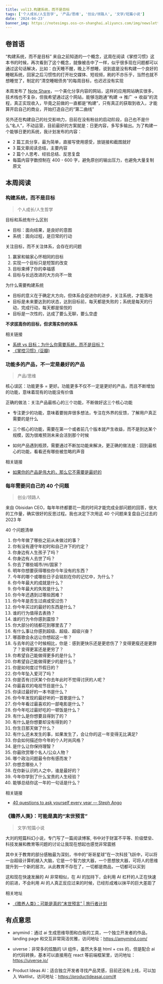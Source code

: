 ```yaml
---
title: vol13.构建系统，而不是目标
tags: ['个人成长/人生哲学', '产品/思维', '创业/领路人', '文学/短篇小说']
date: '2024-04-23'
banner_img: https://notesimgs.oss-cn-shanghai.aliyuncs.com/img/newsletter-vol13.jpg
---
```


## 卷首语

“构建系统，而不是目标” 来自之前知道的一个概念，这周在阅读《掌控习惯》这本书的时候，再次看到了这个概念，就像被击中了一样，似乎很多现在问题都可以通过这句话解决，比如：白天睡不醒，晚上不想睡，说到底是没有构建一个良好的睡眠系统，回家之后习惯性的打开社交媒体、短视频，刷的不亦乐乎，当然也就不想睡觉了，制定的“清空睡眠债务”的每周目标，也迟迟没有实现

本周发布了 [Note Share](https://www.noteshare.site/)，一个美化分享内容的网站，这样的应用网站确实很多，技术栈也不复杂，但我希望通过这个网站，能够泡跑通“构建 → 推广 → 收益”的流程，真正实现收入，毕竟之前做的一直都是“构建”，只有真正的获取到收入，才能算开启自己的商业，开始打造自己的“第二曲线”

另外还在构建自己的社交影响力，目前在没有粉丝的启动阶段，自己也不是什么“名人”，不动运营，目前最好的方案就是：日更内容，多写多输出。为了构建一个能够日更的系统，我计划发布的内容：

- 2 篇工具分享，最为简单，直接写使用感受，放链接和截图就好
- 3 篇文章阅读总结，主要内容
- 2 篇个人思考、经验总结、反思复盘
- 每篇内容字数控制在 400 - 600 字，避免原创的输出压力，也避免大量复制原文

## 本周阅读

### 构建系统，而不是目标

> 个人成长/人生哲学

目标和系统有什么区别

- 目标：面向结果，是良好的意图
- 系统：面向过程，是日常的行动

关注目标，而不关注体系，会存在的问题

1. 赢家和输家心怀相同的目标
2. 实现一个目标只是短暂的改变
3. 目标束缚了你的幸福感
4. 目标与长远改进的大方向不一致

为什么需要构建系统

- 目标的意义在于确定大方向，但体系会促进你的进步，关注系统，才能落地
- 目标是未来要达到的状态，达到目标前，每天都是失败的；系统是每天的行动，完成行动，每天都是愉悦的
- 目标是一次性的，达成了要么无聊，要么空虚

**不求拔高你的目标，但求落实你的体系**

相关链接

- [系统 vs 目标：为什么你需要系统，而不是目标？](https://www.36kr.com/p/1903166793541768)
- [《掌控习惯》(豆瓣)](https://book.douban.com/subject/34326931/)

### 功能多的产品，不一定是最好的产品

> 产品/思维

核心误区：功能更多 = 更好。功能更多不仅不一定是更好的产品，而且不断增加的功能，意味着现有的功能没有价值

正确的做法：关注产品最核心的三个功能，不断做好这三个核心功能

- 专注更少的功能，意味着要抛弃很多想法，专注在外界的反馈，了解用户真正需要的是什么

- 三个核心的功能，需要在第一个或者前几个版本就产生收益，而不是到达某个规模，因为很难预测未来会活到那个时候
- 如何产品遇到瓶颈，需要通过不断加功能来解决，更正确的做法是：回到最核心的功能，看看还有哪些被忽略的声音

相关链接

- [如果你的产品是伟大的，那么它不需要是最好的](https://mp.weixin.qq.com/s/VNN_RvLyl7zAqxO089iP4Q)

### 每年需要问自己的 40 个问题

> 创业/领路人

来自 Obisidan CEO，每年年终都要花一周的时间才能完成全部问题的回答，很大的工作量，确实很好的反思过程。我也决定下次用这 40 个问题来复盘自己过去的 2023 年

40 个问题清单

1. 你今年做了哪些之前从未做过的事？
2. 你有没有遵守年初时和自己许下的约定？
3. 你身边有人生孩子了吗？
4. 你身边有人去世了吗？
5. 你去了哪些城市/州/国家？
6. 明年你想要获得哪些你今年没有的东西？
7. 今年的哪个或哪些日子会铭刻在你的记忆中，为什么？
8. 你今年最大的成就是什么？
9. 你今年最大的失败是什么？
10. 你今年还遇到过哪些困难？
11. 你今年是否生过病或受过伤？
12. 你今年买过的最好的东西是什么？
13. 谁的行为值得去表扬？
14. 谁的行为令你感到震惊？
15. 你大部分的钱都花到哪里去了？
16. 有什么事让你感到超级、超级、超级兴奋？
17. 哪首歌会永远让你想起这一年？
18. 与去年的这个时候相比，你是：感到更快乐还是更悲伤了？变得更瘦还是更胖了？变得更富还是更穷了？
19. 你希望自己能做得更多的是什么？
20. 你希望自己能做得更少的是什么？
21. 你是如何度过节假日的？
22. 你今年坠入爱河了吗？
23. 你是否有讨厌某个你去年此时不觉得讨厌的人呢？
24. 你最喜欢的电视节目是什么？
25. 你读过最好的一本书是什么？
26. 你今年发现的最好听的一首歌是什么？
27. 你今年看过最喜欢的一部电影是什么？
28. 你今年吃过最好吃的一顿饭是什么？
29. 有什么是你想要且得到了的？
30. 有什么是你想要却没有得到的？
31. 你生日那天做了什么？
32. 有什么还未发生的事，如果发生了，会让你的这一年变得无比满足?
33. 你会如何描述你今年的个人时尚风格？
34. 是什么让你保持理智？
35. 你最欣赏哪个名人/公众人物？
36. 哪个政治问题最令你有感而发？
37. 你想念哪些人？
38. 在你新认识的人之中，谁是最好的？
39. 今年你学到了什么宝贵的人生经验？
40. 能够总结你这一年的一句话是什么？

相关链接

- [40 questions to ask yourself every year — Steph Ango](https://stephango.com/40-questions)

### 《赡养人类》：可能是真的“末世预言”

> 文学/短篇小说

大刘的短篇科幻小说，专门写了一篇阅读博客, 书中对于财富不平等、阶级壁垒、科技发展和教育等问题的讨论让我现在想起也感觉非常震撼

其中关于教育的部分感触最为深刻，书中的“哥哥星球”在一次科技飞跃中，可以将一台超级计算机植入大脑，它是一个智力放大器，一个思想放大器，可将人的思维提升到一个新的层次。从此教育不存在了，一切都是商品，一切都可以买到

这和现在快速发展的 AI 非常相似，在 AI 的加持下，会利用 AI 杠杆的人正在快速的前进，不会利用 AI 的人真正反应过来的时候，已经形成难以抹平的巨大差距了

相关地址

- [《赡养人类》：可能是真的“末世预言” | 旅行者计划](https://www.wujieli.top/2024/04/14/%E8%AF%BB%E4%B9%A6%E6%84%9F%E6%82%9F/%E3%80%8A%E8%B5%A1%E5%85%BB%E4%BA%BA%E7%B1%BB%E3%80%8B%EF%BC%9A%E5%8F%AF%E8%83%BD%E6%98%AF%E7%9C%9F%E7%9A%84%E2%80%9C%E6%9C%AB%E4%B8%96%E9%A2%84%E8%A8%80%E2%80%9D/)

## 有点意思

- anymind：通过 ai 生成思维导图和白板的工具，一个独立开发者的作品，landing page 和交互非常简洁优雅，访问地址：https://amymind.com/

- uiverse：非常多的炫酷的 UI 组件，虽然大多是 html + css 的，但是配合 ai 的代码转换，基本可以直接用在 react 等前端框架里，访问地址：https://uiverse.io/

- Product Ideas AI：适合独立开发者寻找产品灵感，目前还没有上线，可以加入 Waitlist，访问地址：https://productideasai.com/#

